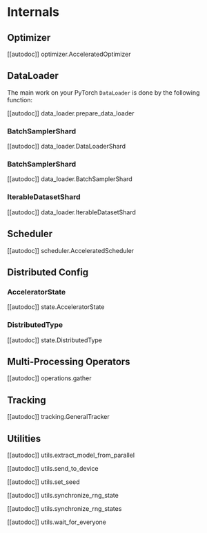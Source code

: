 <!--Copyright 2021 The HuggingFace Team. All rights reserved.

Licensed under the Apache License, Version 2.0 (the "License"); you may not use this file except in compliance with
the License. You may obtain a copy of the License at

http://www.apache.org/licenses/LICENSE-2.0

Unless required by applicable law or agreed to in writing, software distributed under the License is distributed on
an "AS IS" BASIS, WITHOUT WARRANTIES OR CONDITIONS OF ANY KIND, either express or implied. See the License for the
specific language governing permissions and limitations under the License.
-->

# Internals

## Optimizer

[[autodoc]] optimizer.AcceleratedOptimizer

## DataLoader

The main work on your PyTorch `DataLoader` is done by the following function:

[[autodoc]] data_loader.prepare_data_loader

### BatchSamplerShard

[[autodoc]] data_loader.DataLoaderShard

### BatchSamplerShard

[[autodoc]] data_loader.BatchSamplerShard

### IterableDatasetShard

[[autodoc]] data_loader.IterableDatasetShard

## Scheduler

[[autodoc]] scheduler.AcceleratedScheduler

## Distributed Config

### AcceleratorState

[[autodoc]] state.AcceleratorState

### DistributedType

[[autodoc]] state.DistributedType

## Multi-Processing Operators

[[autodoc]] operations.gather

## Tracking

[[autodoc]] tracking.GeneralTracker

## Utilities

[[autodoc]] utils.extract_model_from_parallel

[[autodoc]] utils.send_to_device

[[autodoc]] utils.set_seed

[[autodoc]] utils.synchronize_rng_state

[[autodoc]] utils.synchronize_rng_states

[[autodoc]] utils.wait_for_everyone
